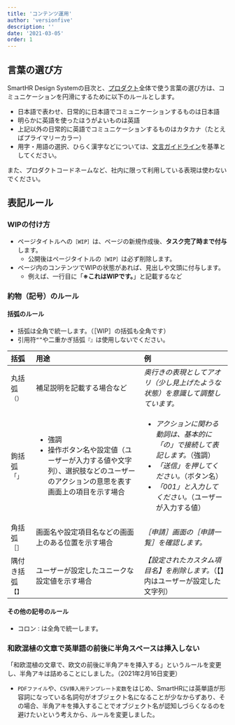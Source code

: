 ```yaml
---
title: 'コンテンツ運用'
author: 'versionfive'
description: ''
date: '2021-03-05'
order: 1
---
```


## 言葉の選び方
SmartHR Design Systemの目次と、[プロダクト](/products)全体で使う言葉の選び方は、コミュニケーションを円滑にするために以下のルールとします。

- 日本語で表わせ、日常的に日本語でコミュニケーションするものは日本語
- 明らかに英語を使ったほうがよいものは英語
- 上記以外の日常的に英語でコミュニケーションするものはカタカナ（たとえばプライマリーカラー）
- 用字・用語の選択、ひらく漢字などについては、[文言ガイドライン](https://docs.google.com/spreadsheets/d/1PWoEpxo8_yUlsusHZ3tYEXG5t__LLoGhMhjXw3l0axc/edit#gid=949603462&range=A1)を基準としてください。

また、プロダクトコードネームなど、社内に限って利用している表現は使わないでください。

## 表記ルール
### WIPの付け方
- ページタイトルへの`［WIP］`は、ページの新規作成後、**タスク完了時まで付与**します。
  - 公開後はページタイトルの`［WIP］`は必ず削除します。
- ページ内のコンテンツでWIPの状態があれば、見出しや文頭に付与します。
  - 例えば、一行目に「**※これはWIPです。**」と記載するなど

### 約物（記号）のルール
#### 括弧のルール
- 括弧は全角で統一します。（［WIP］の括弧も全角です）
- 引用符`“”`や二重かぎ括弧`『』`は使用しないでください。

| 括弧 | 用途 | 例 |
| :--- | :--- | :--- |
| 丸括弧`（）` | 補足説明を記載する場合など | *奥行きの表現としてアオリ（少し見上げたような状態）を意識して調整しています。* |
| 鉤括弧`「」` | <ul><li>強調</li><li>操作ボタン名や設定値（ユーザーが入力する値や文字列）、選択肢などのユーザーのアクションの意思を表す画面上の項目を示す場合</li></ul> | <ul><li><em>アクションに関わる動詞は、基本的に「の」で接続して表記します。</em>（強調）</li><li><em>「送信」を押してください。</em>（ボタン名）</li><li><em>「001」と入力してください。</em>（ユーザーが入力する値）</li></ul> |
| 角括弧`［］` | 画面名や設定項目名などの画面上のある位置を示す場合 | *［申請］画面の［申請一覧］を確認します。* |
| 隅付き括弧`【】` | ユーザーが設定したユニークな設定値を示す場合 | *【設定されたカスタム項目名】を削除します。*（【】内はユーザーが設定した文字列） |

#### その他の記号のルール
- コロン`：`は全角で統一します。

### 和欧混植の文章で英単語の前後に半角スペースは挿入しない
「和欧混植の文章で、欧文の前後に半角アキを挿入する」というルールを変更し、半角アキは詰めることにしました。（2021年2月16日変更）

- `PDFファイル`や、`CSV挿入用テンプレート変数`をはじめ、SmartHRには英単語が形容詞になっている名詞句がオブジェクト名になることが少なからずあり、その場合、半角アキを挿入することでオブジェクト名が認知しづらくなるのを避けたいという考えから、ルールを変更しました。
